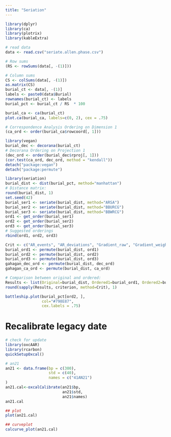 ```yaml
---
title: "Seriation"
---
```


```r
library(dplyr)
library(ca)
library(plotrix)
library(kableExtra)

# read data
data <- read.csv("seriate.allen.phase.csv")

# Row sums
(RS <- rowSums(data[, -(1)]))

# Column sums
CS <- colSums(data[, -(1)])
as.matrix(CS)
burial_ct <- data[, -(1)]
labels <- paste0(data$Burial)
rownames(burial_ct) <- labels
burial_pct <- burial_ct / RS  * 100
```

```r
burial_ca <- ca(burial_ct)
plot.ca(burial_ca, labels=c(0, 2), cex = .75)

# Correspondence Analysis Ordering on Dimension 1
(ca_ord <- order(burial_ca$rowcoord[, 1]))
```

```r
library(vegan)
burial_dec <- decorana(burial_ct)
# Decorana Ordering on Projection 1
(dec_ord <- order(burial_dec$rproj[, 1]))
(cor.test(ca_ord, dec_ord, method = "kendall"))
detach("package:vegan")
detach("package:permute")
```

```r
library(seriation)
burial_dist <- dist(burial_pct, method="manhattan")
# Distance matrix:
round(burial_dist, 1)
set.seed(42)
burial_ser1 <- seriate(burial_dist, method="ARSA")
burial_ser2 <- seriate(burial_dist, method="BBURCG")
burial_ser3 <- seriate(burial_dist, method="BBWRCG")
ord1 <- get_order(burial_ser1)
ord2 <- get_order(burial_ser2)
ord3 <- get_order(burial_ser3)
# Suggested orderings
rbind(ord1, ord2, ord3)

Crit <- c("AR_events", "AR_deviations", "Gradient_raw", "Gradient_weighted")
burial_ord1 <- permute(burial_dist, ord1)
burial_ord2 <- permute(burial_dist, ord2)
burial_ord3 <- permute(burial_dist, ord3)
gahagan_dec_ord <- permute(burial_dist, dec_ord)
gahagan_ca_ord <- permute(burial_dist, ca_ord)

# Comparison between original and ordered:
Results <- list(Original=burial_dist, Ordered1=burial_ord1, Ordered2=burial_ord2, Ordered3=burial_ord3, CA=gahagan_ca_ord, DEC=gahagan_dec_ord)
round(sapply(Results, criterion, method=Crit), 1)

battleship.plot(burial_pct[ord2, ], 
                col="#798E87", 
                cex.labels = .75)
```

# Recalibrate legacy date

```r
# check for update
library(oxcAAR)
library(rcarbon)
quickSetupOxcal()

# an21
an21 <- data.frame(bp = c(300),
                   std = c(40),
                   names = c("41AN21")
)
an21.cal<-oxcalCalibrate(an21$bp,
                         an21$std,
                         an21$names)
an21.cal

## plot
plot(an21.cal)

## curveplot
calcurve_plot(an21.cal)
```
